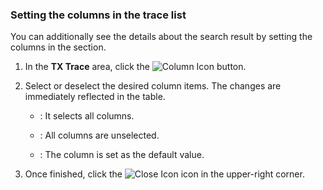 ### Setting the columns in the trace list

You can additionally see the details about the search result by setting the columns in the <Cmdname sid="trace_list" className="uitext" /> section.

1. In the **TX Trace** area, click the ![Column Icon](/img/ico-column.svg) <Cmdname sid="column_select" className="uitext" /> button.  

1. Select or deselect the desired column items. The changes are immediately reflected in the table.  

    - <Cmdname sid="select_all" className="uitext" />: It selects all columns.

    - <Cmdname sid="deselect_all" className="uitext" />: All columns are unselected.

    - <Cmdname sid="initialize_default" className="uitext" />: The column is set as the default value.

1. Once finished, click the ![Close Icon](/img/ico-close.svg) icon in the upper-right corner.  

